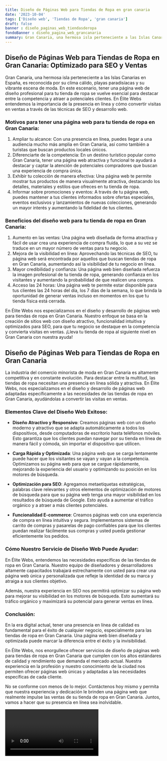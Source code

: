 ```yaml
---
title: Diseño de Páginas Web para Tiendas de Ropa en gran canaria
date: '2023-10-04'
tags: ['Diseño web', 'Tiendas de Ropa', 'gran canaria']
draft: false
banner : diseño_paginas_web_tiendasderopa
fondoBanner : diseño_pagina_web_grancanaria
summary: Gran Canaria, una hermosa isla perteneciente a las Islas Canarias en España, es reconocida por su clima cálido, playas paradisíacas y su vibrante escena de moda. En este escenario, tener una página web de diseño profesional para tu tienda de ropa se vuelve esencial para destacar entre la competencia y atraer a potenciales clientes. En Élite Webs entendemos la importancia de la presencia en línea y cómo convertir visitas en ventas a través de las técnicas de SEO y desarrollo web.
---
```


## Diseño de Páginas Web para Tiendas de Ropa en Gran Canaria: Optimizado para SEO y Ventas

Gran Canaria, una hermosa isla perteneciente a las Islas Canarias en España, es reconocida por su clima cálido, playas paradisíacas y su vibrante escena de moda. En este escenario, tener una página web de diseño profesional para tu tienda de ropa se vuelve esencial para destacar entre la competencia y atraer a potenciales clientes. En Élite Webs entendemos la importancia de la presencia en línea y cómo convertir visitas en ventas a través de las técnicas de SEO y desarrollo web.

### Motivos para tener una página web para tu tienda de ropa en Gran Canaria:
1. Ampliar tu alcance: Con una presencia en línea, puedes llegar a una audiencia mucho más amplia en Gran Canaria, así como también a turistas que buscan productos locales únicos.
2. Diferenciarte de la competencia: En un destino turístico popular como Gran Canaria, tener una página web atractiva y funcional te ayudará a destacar y captar la atención de potenciales compradores que buscan una experiencia de compra única.
3. Exhibir tu colección de manera efectiva: Una página web te permite mostrar tus productos de manera visualmente atractiva, destacando los detalles, materiales y estilos que ofreces en tu tienda de ropa.
4. Informar sobre promociones y eventos: A través de tu página web, puedes mantener a tus clientes informados sobre ofertas especiales, eventos exclusivos y lanzamientos de nuevas colecciones, generando un mayor interés y aumentando la fidelidad de tus clientes.

### Beneficios del diseño web para tu tienda de ropa en Gran Canaria:
1. Aumento en las ventas: Una página web diseñada de forma atractiva y fácil de usar crea una experiencia de compra fluida, lo que a su vez se traduce en un mayor número de ventas para tu negocio.
2. Mejora de la visibilidad en línea: Aprovechando las técnicas de SEO, tu página web será encontrada por aquellos que buscan tiendas de ropa en Gran Canaria, aumentando así la visibilidad de tu negocio en línea.
3. Mayor credibilidad y confianza: Una página web bien diseñada refuerza la imagen profesional de tu tienda de ropa, generando confianza en los visitantes y aumentando la probabilidad de que realicen una compra.
4. Acceso las 24 horas: Una página web te permite estar disponible para tus clientes las 24 horas del día, los 7 días de la semana, lo que brinda la oportunidad de generar ventas incluso en momentos en los que tu tienda física está cerrada.

En Élite Webs nos especializamos en el diseño y desarrollo de páginas web para tiendas de ropa en Gran Canaria. Nuestro enfoque se basa en la creación de sitios web con diseño atractivo, funcionalidad intuitiva y optimizados para SEO, para que tu negocio se destaque en la competencia y convierta visitas en ventas. ¡Lleva tu tienda de ropa al siguiente nivel en Gran Canaria con nuestra ayuda!

<GifSeo />

<Cta />

## Diseño de Páginas Web para Tiendas de Ropa en Gran Canaria

La industria del comercio minorista de moda en Gran Canaria es altamente competitiva y en constante evolución. Para destacar entre la multitud, las tiendas de ropa necesitan una presencia en línea sólida y atractiva. En Élite Webs, nos especializamos en el diseño y desarrollo de páginas web adaptadas específicamente a las necesidades de las tiendas de ropa en Gran Canaria, ayudándolas a convertir las visitas en ventas.

### Elementos Clave del Diseño Web Exitoso:

- **Diseño Atractivo y Responsivo**: Creamos páginas web con un diseño moderno y atractivo que se adapta automáticamente a todos los dispositivos, desde computadoras de escritorio hasta teléfonos móviles. Esto garantiza que los clientes puedan navegar por su tienda en línea de manera fácil y cómoda, sin importar el dispositivo que utilicen.

- **Carga Rápida y Optimizada**: Una página web que se carga lentamente puede hacer que los visitantes se vayan y vayan a la competencia. Optimizamos su página web para que se cargue rápidamente, mejorando la experiencia del usuario y optimizando su posición en los motores de búsqueda.

- **Optimización para SEO**: Agregamos metaetiquetas estratégicas, palabras clave relevantes y otros elementos de optimización de motores de búsqueda para que su página web tenga una mayor visibilidad en los resultados de búsqueda de Google. Esto ayuda a aumentar el tráfico orgánico y a atraer a más clientes potenciales.

- **Funcionalidad E-commerce**: Creamos páginas web con una experiencia de compra en línea intuitiva y segura. Implementamos sistemas de carrito de compras y pasarelas de pago confiables para que los clientes puedan realizar fácilmente sus compras y usted pueda gestionar eficientemente los pedidos.

### Cómo Nuestro Servicio de Diseño Web Puede Ayudar:

En Élite Webs, entendemos las necesidades específicas de las tiendas de ropa en Gran Canaria. Nuestro equipo de diseñadores y desarrolladores altamente capacitados trabajará estrechamente con usted para crear una página web única y personalizada que refleje la identidad de su marca y atraiga a sus clientes objetivo.

Además, nuestra experiencia en SEO nos permitirá optimizar su página web para mejorar su visibilidad en los motores de búsqueda. Esto aumentará su tráfico orgánico y maximizará su potencial para generar ventas en línea.

### Conclusión:

En la era digital actual, tener una presencia en línea de calidad es fundamental para el éxito de cualquier negocio, especialmente para las tiendas de ropa en Gran Canaria. Una página web bien diseñada y optimizada puede marcar la diferencia entre el éxito y la invisibilidad.

En Élite Webs, nos enorgullece ofrecer servicios de diseño de páginas web para tiendas de ropa en Gran Canaria que cumplen con los altos estándares de calidad y rendimiento que demanda el mercado actual. Nuestra experiencia en la profesión y nuestro conocimiento de la ciudad nos permiten ofrecer páginas web únicas y adaptadas a las necesidades específicas de cada cliente.

No se conforme con menos de lo mejor. Contáctenos hoy mismo y permita que nuestra experiencia y dedicación le brinden una página web que realmente impulse las ventas de su tienda de ropa en Gran Canaria. Juntos, vamos a hacer que su presencia en línea sea inolvidable.

<Video />

<CtaBot job='Tiendas de Ropa' city='gran canaria'/>

<Gmaps query='gran canaria+españa+maps' />
